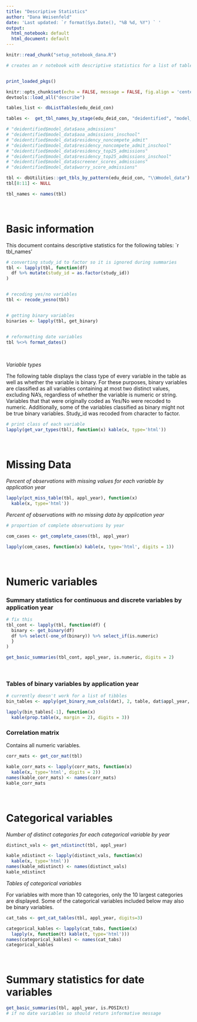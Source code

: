 ```yaml
---
title: "Descriptive Statistics"
author: "Dana Weisenfeld"
date: 'Last updated: `r format(Sys.Date(), "%B %d, %Y") ` '
output:
  html_notebook: default
  html_document: default
---
```


```r
knitr::read_chunk("setup_notebook_dana.R")

# creates an r notebook with descriptive statistics for a list of tables

```

```r
```

```r
print_loaded_pkgs()
```

```r

knitr::opts_chunk$set(echo = FALSE, message = FALSE, fig.align = 'center')
devtools::load_all("describe")

```


```r

tables_list <- dbListTables(edu_deid_con)

tables <-  get_tbl_names_by_stage(edu_deid_con, "deidentified", "model_data")

# "deidentified$model_data$aoa_admissions"
# "deidentified$model_data$aoa_admissions_inschool"            
# "deidentified$model_data$residency_noncompete_admit"         
# "deidentified$model_data$residency_noncompete_admit_inschool"
# "deidentified$model_data$residency_top25_admissions"         
# "deidentified$model_data$residency_top25_admissions_inschool"
# "deidentified$model_data$screener_scores_admissions"         
# "deidentified$model_data$worry_score_admissions"  

tbl <- dbUtilities::get_tbls_by_pattern(edu_deid_con, "\\Wmodel_data")
tbl[8:11] <- NULL

tbl_names <- names(tbl)

```


\



# Basic information
This document contains descriptive statistics for the following tables:
`r tbl_names'


```r

# converting study_id to factor so it is ignored during summaries
tbl <- lapply(tbl, function(df) 
  df %>% mutate(study_id = as.factor(study_id))
)


# recoding yes/no variables
tbl <- recode_yesno(tbl)


# getting binary variables
binaries <- lapply(tbl, get_binary)


# reformatting date variables 
tbl %<>% format_dates()


```

\


*Variable types* 

The following table displays the class type of every variable in the table as 
well as whether the variable is binary. For these purposes, binary variables are
classified as all variables containing at most two distinct values, excluding 
NA's, regardless of whether the variable is numeric or string. Variables that 
that were originally coded as Yes/No were recoded to numeric. Additionally, some of the 
variables classified as binary might not be true binary variables. Study_id was
recoded from character to factor. 
```r

# print class of each variable
lapply(get_var_types(tbl), function(x) kable(x, type='html'))

```

\



# Missing Data

*Percent of observations with missing values for each variable by application year*
```r


lapply(pct_miss_table(tbl, appl_year), function(x)
  kable(x, type='html'))


```

*Percent of observations with no missing data by application year* 
```r
# proportion of complete observations by year

com_cases <- get_complete_cases(tbl, appl_year)

lapply(com_cases, function(x) kable(x, type='html', digits = 1))

```

\



# Numeric variables

### Summary statistics for continuous and discrete variables by application year 
```r
# fix this 
tbl_cont <- lapply(tbl, function(df) {
  binary <- get_binary(df)
  df %>% select(-one_of(binary)) %>% select_if(is.numeric)
  }
)

get_basic_summaries(tbl_cont, appl_year, is.numeric, digits = 2)

```

\


### Tables of binary variables by application year

```r


# currently doesn't work for a list of tibbles
bin_tables <- apply(get_binary_num_cols(dat), 2, table, dat$appl_year, useNA = 'ifany')

lapply(bin_tables[-1], function(x) 
  kable(prop.table(x, margin = 2), digits = 3))

```


### Correlation matrix 

Contains all numeric variables. 
```r


corr_mats <- get_cor_mat(tbl)

kable_corr_mats <- lapply(corr_mats, function(x) 
  kable(x, type='html', digits = 2))
names(kable_corr_mats) <- names(corr_mats)
kable_corr_mats

```

\



# Categorical variables 

*Number of distinct categories for each categorical variable by year* 
```r

distinct_vals <- get_ndistinct(tbl, appl_year)

kable_ndistinct <- lapply(distinct_vals, function(x) 
  kable(x, type='html')) 
names(kable_ndistinct) <- names(distinct_vals)
kable_ndistinct

```


*Tables of categorical variables* 

For variables with more than 10 categories, only the 10 largest categories are displayed.
Some of the categorical variables included below may also be binary variables. 
```r

cat_tabs <- get_cat_tables(tbl, appl_year, digits=3)

categorical_kables <- lapply(cat_tabs, function(x) 
  lapply(x, function(t) kable(t, type='html')))
names(categorical_kables) <- names(cat_tabs)
categorical_kables

```

\




# Summary statistics for date variables
```r

get_basic_summaries(tbl, appl_year, is.POSIXct) 
# if no date variables so should return informative message

```
